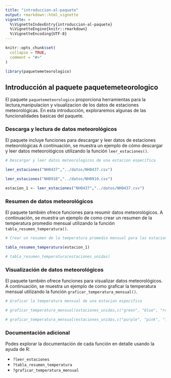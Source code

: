 ```yaml
---
title: "introduccion-al-paquete"
output: rmarkdown::html_vignette
vignette: >
  %\VignetteIndexEntry{introduccion-al-paquete}
  %\VignetteEngine{knitr::rmarkdown}
  %\VignetteEncoding{UTF-8}
---
```


```r
knitr::opts_chunk$set(
  collapse = TRUE,
  comment = "#>"
)
```

```r
library(paquetemeteorologico)
```

## Introducción al paquete paquetemeteorologico

El paquete `paquetemeteorologico` proporciona herramientas para la lectura,manipulacion y visualizacion de los datos de estaciones meteorológicas. En esta introducción, exploraremos algunas de las funcionalidades basicas del paquete.

### Descarga y lectura de datos meteorológicos

El paquete incluye funciones para descargar y leer datos de estaciones meteorológicas A continuación, se muestra un ejemplo de cómo descargar y leer datos meteorológicos utilizando la función `leer_estaciones()`.

```r
# Descargar y leer datos meteorologicos de una estacion específica

leer_estaciones("NH0437","../datos/NH0437.csv")

leer_estaciones("NH0910","../datos/NH0910.csv")

estacion_1 <- leer_estaciones("NH0437","../datos/NH0437.csv")
```

### Resumen de datos meteorológicos

El paquete también ofrece funciones para resumir datos meteorológicos. A continuación, se muestra un ejemplo de como crear un resumen de la temperatura promedio mensual utilizando la función `tabla_resumen_temperatura()`.

```r
# Crear un resumen de la temperatura promedio mensual para las estaciones leidas

tabla_resumen_temperatura(estacion_1)

# tabla_resumen_temperatura(estaciones_unidas)

```

### Visualización de datos meteorológicos

El paquete también ofrece funciones para visualizar datos meteorológicos. A continuación, se muestra un ejemplo de como graficar la temperatura mensual utilizando la función `graficar_temperatura_mensual()`.

```r
# Graficar la temperatura mensual de una estacion específica

# graficar_temperatura_mensual(estaciones_unidas,c("green", "blue", "red","yellow","purple"),"Temperatura Promedio Mensual Estación 1")

# graficar_temperatura_mensual(estaciones_unidas,c("purple", "pink", "lightblue","orange","brown"),"Temperatura Promedio Mensual Estación de Argentina-Rosario")
```

### Documentación adicional

Podes explorar la documentación de cada función en detalle usando la ayuda de R:

-   `?leer_estaciones`
-   `?tabla_resumen_temperatura`
-   `?graficar_temperatura_mensual`
